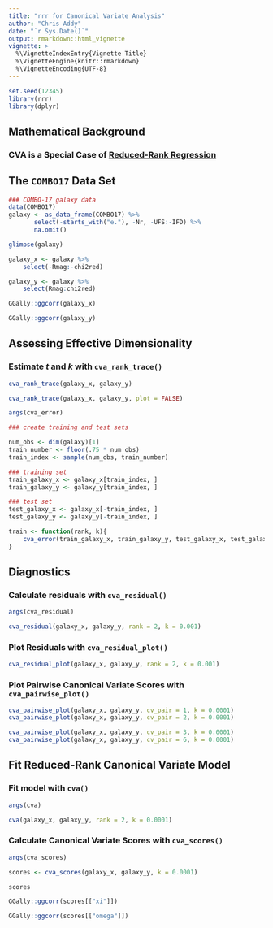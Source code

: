 ```yaml
---
title: "rrr for Canonical Variate Analysis"
author: "Chris Addy"
date: "`r Sys.Date()`"
output: rmarkdown::html_vignette
vignette: >
  %\VignetteIndexEntry{Vignette Title}
  %\VignetteEngine{knitr::rmarkdown}
  %\VignetteEncoding{UTF-8}
---
```

 
```r
set.seed(12345)
library(rrr)
library(dplyr)
```

## Mathematical Background

### CVA is a Special Case of [Reduced-Rank Regression](rrr.html)

## The `COMBO17` Data Set

```r
### COMBO-17 galaxy data
data(COMBO17)
galaxy <- as_data_frame(COMBO17) %>%
       select(-starts_with("e."), -Nr, -UFS:-IFD) %>%
       na.omit()

glimpse(galaxy)
```

```r
galaxy_x <- galaxy %>%
	select(-Rmag:-chi2red)

galaxy_y <- galaxy %>%
	select(Rmag:chi2red)
```

```r
GGally::ggcorr(galaxy_x)
```

```r
GGally::ggcorr(galaxy_y)
```

## Assessing Effective Dimensionality

### Estimate $t$ and $k$ with `cva_rank_trace()`

```r
cva_rank_trace(galaxy_x, galaxy_y)
```

```r
cva_rank_trace(galaxy_x, galaxy_y, plot = FALSE)
```

```r
args(cva_error)
```

```r
### create training and test sets

num_obs <- dim(galaxy)[1]
train_number <- floor(.75 * num_obs)
train_index <- sample(num_obs, train_number)

### training set
train_galaxy_x <- galaxy_x[train_index, ]
train_galaxy_y <- galaxy_y[train_index, ]

### test set
test_galaxy_x <- galaxy_x[-train_index, ]
test_galaxy_y <- galaxy_y[-train_index, ]
```

```r
train <- function(rank, k){
	cva_error(train_galaxy_x, train_galaxy_y, test_galaxy_x, test_galaxy_y, rank, type = "cov", k)
}
```

## Diagnostics

### Calculate residuals with `cva_residual()`

```r
args(cva_residual)
```

```r
cva_residual(galaxy_x, galaxy_y, rank = 2, k = 0.001)
```

### Plot Residuals with `cva_residual_plot()`

```r
cva_residual_plot(galaxy_x, galaxy_y, rank = 2, k = 0.001)
```

### Plot Pairwise Canonical Variate Scores with `cva_pairwise_plot()`

```r
cva_pairwise_plot(galaxy_x, galaxy_y, cv_pair = 1, k = 0.0001)
cva_pairwise_plot(galaxy_x, galaxy_y, cv_pair = 2, k = 0.0001)
```

```r
cva_pairwise_plot(galaxy_x, galaxy_y, cv_pair = 3, k = 0.0001)
cva_pairwise_plot(galaxy_x, galaxy_y, cv_pair = 6, k = 0.0001)
```

## Fit Reduced-Rank Canonical Variate Model

### Fit model with `cva()`

```r
args(cva)
```

```r
cva(galaxy_x, galaxy_y, rank = 2, k = 0.0001)
```

### Calculate Canonical Variate Scores with `cva_scores()`

```r
args(cva_scores)
```

```r
scores <- cva_scores(galaxy_x, galaxy_y, k = 0.0001)

scores
```

```r
GGally::ggcorr(scores[["xi"]])
```

```r
GGally::ggcorr(scores[["omega"]])
```